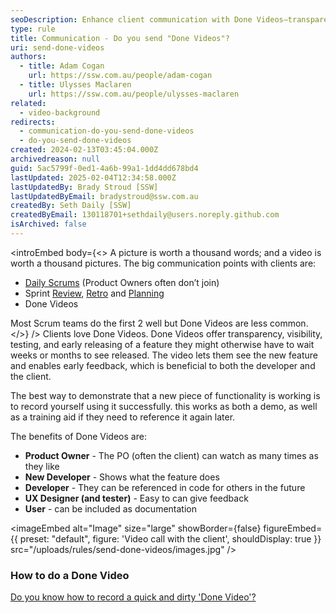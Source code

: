 ```yaml
---
seoDescription: Enhance client communication with Done Videos—transparent, early-release feature demos fostering collaboration.
type: rule
title: Communication - Do you send "Done Videos"?
uri: send-done-videos
authors:
  - title: Adam Cogan
    url: https://ssw.com.au/people/adam-cogan
  - title: Ulysses Maclaren
    url: https://ssw.com.au/people/ulysses-maclaren
related:
  - video-background
redirects:
  - communication-do-you-send-done-videos
  - do-you-send-done-videos
created: 2024-02-13T03:45:04.000Z
archivedreason: null
guid: 5ac5799f-0ed1-4a6b-99a1-1dd4dd678bd4
lastUpdated: 2025-02-04T12:34:58.000Z
lastUpdatedBy: Brady Stroud [SSW]
lastUpdatedByEmail: bradystroud@ssw.com.au
createdBy: Seth Daily [SSW]
createdByEmail: 130118701+sethdaily@users.noreply.github.com
isArchived: false
---
```


<introEmbed
  body={<>
A picture is worth a thousand words; and a video is worth a thousand pictures. The big communication points with clients are:

* [Daily Scrums](/methodology-daily-scrums) (Product Owners often don’t join)
* Sprint [Review](/what-happens-at-a-sprint-review-meeting), [Retro](/what-happens-at-retro-meetings) and [Planning](/what-happens-at-a-sprint-planning-meeting)
* Done Videos

Most Scrum teams do the first 2 well but Done Videos are less common.
  </>}
/>
Clients love Done Videos. Done Videos offer transparency, visibility, testing, and early releasing of a feature they might otherwise have to wait weeks or months to see released. The video lets them see the new feature and enables early feedback, which is beneficial to both the developer and the client.

The best way to demonstrate that a new piece of functionality is working is to record yourself using it successfully. this works as both a demo, as well as a training aid if they need to reference it again later.

The benefits of Done Videos are:

* **Product Owner** - The PO (often the client) can watch as many times as they like
* **New Developer** - Shows what the feature does
* **Developer** - They can be referenced in code for others in the future
* **UX Designer (and tester)** - Easy to can give feedback
* **User** - can be included as documentation


<imageEmbed
  alt="Image"
  size="large"
  showBorder={false}
  figureEmbed={{
    preset: "default",
    figure: 'Video call with the client',
    shouldDisplay: true
  }}
  src="/uploads/rules/send-done-videos/images.jpg"
/>

### How to do a Done Video

[Do you know how to record a quick and dirty 'Done Video'?](/record-a-quick-and-dirty-done-video)
